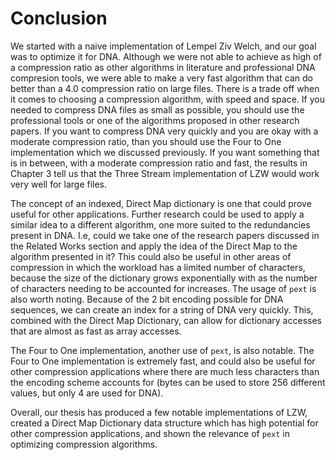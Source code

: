 # Conclusion {-}

We started with a naive implementation of Lempel Ziv Welch, and our goal was to optimize it for DNA. Although we were not able to achieve as high of a compression ratio as other algorithms in literature and professional DNA compresion tools, we were able to make a very fast algorithm that can do better than a 4.0 compression ratio on large files. There is a trade off when it comes to choosing a compression algorithm, with speed and space. If you needed to compress DNA files as small as possible, you should use the professional tools or one of the algorithms proposed in other research papers. If you want to compress DNA very quickly and you are okay with a moderate compression ratio, than you should use the Four to One implementation which we discussed previously. If you want something that is in between, with a moderate compression ratio and fast, the results in Chapter 3 tell us that the Three Stream implementation of LZW would work very well for large files.

The concept of an indexed, Direct Map dictionary is one that could prove useful for other applications. Further research could be used to apply a similar idea to a different algorithm, one more suited to the redundancies present in DNA. I.e, could we take one of the research papers discussed in the Related Works section and apply the idea of the Direct Map to the algorithm presented in it? This could also be useful in other areas of compression in which the workload has a limited number of characters, because the size of the dictionary grows exponentially with as the number of characters needing to be accounted for increases. The usage of `pext` is also worth noting. Because of the 2 bit encoding possible for DNA sequences, we can create an index for a string of DNA very quickly. This, combined with the Direct Map Dictionary, can allow for dictionary accesses that are almost as fast as array accesses.

The Four to One implementation, another use of `pext`, is also notable. The Four to One implementation is extremely fast, and could also be useful for other compression applications where there are much less characters than the encoding scheme accounts for (bytes can be used to store 256 different values, but only 4 are used for DNA). 

Overall, our thesis has produced a few notable implementations of LZW, created a Direct Map Dictionary data structure which has high potential for other compression applications, and shown the relevance of `pext` in optimizing compression algorithms.
